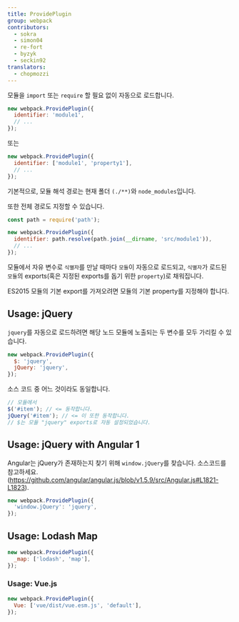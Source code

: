 ```yaml
---
title: ProvidePlugin
group: webpack
contributors:
  - sokra
  - simon04
  - re-fort
  - byzyk
  - seckin92
translators:
  - chopmozzi
---
```


모듈을 `import` 또는 `require` 할 필요 없이 자동으로 로드합니다.

```js
new webpack.ProvidePlugin({
  identifier: 'module1',
  // ...
});
```

또는

```js
new webpack.ProvidePlugin({
  identifier: ['module1', 'property1'],
  // ...
});
```

기본적으로, 모듈 해석 경로는 현재 폴더 `(./**)`와 `node_modules`입니다.

또한 전체 경로도 지정할 수 있습니다.

```js
const path = require('path');

new webpack.ProvidePlugin({
  identifier: path.resolve(path.join(__dirname, 'src/module1')),
  // ...
});
```

모듈에서 자유 변수로 `식별자`를 만날 때마다 `모듈`이 자동으로 로드되고, `식별자`가 로드된 `모듈`의 exports(혹은 지정된 exports를 돕기 위한 `property`)로 채워집니다.

ES2015 모듈의 기본 export를 가져오려면 모듈의 기본 property를 지정해야 합니다.

## Usage: jQuery

`jquery`를 자동으로 로드하려면 해당 노드 모듈에 노출되는 두 변수를 모두 가리킬 수 있습니다.

```javascript
new webpack.ProvidePlugin({
  $: 'jquery',
  jQuery: 'jquery',
});
```

소스 코드 중 어느 것이라도 동일합니다.

```javascript
// 모듈에서
$('#item'); // <= 동작합니다.
jQuery('#item'); // <= 이 또한 동작합니다.
// $는 모듈 "jquery" exports로 자동 설정되었습니다.
```

## Usage: jQuery with Angular 1

Angular는 jQuery가 존재하는지 찾기 위해 `window.jQuery`를 찾습니다. 소스코드를 참고하세요.(https://github.com/angular/angular.js/blob/v1.5.9/src/Angular.js#L1821-L1823).

```javascript
new webpack.ProvidePlugin({
  'window.jQuery': 'jquery',
});
```

## Usage: Lodash Map

```javascript
new webpack.ProvidePlugin({
  _map: ['lodash', 'map'],
});
```

### Usage: Vue.js

```javascript
new webpack.ProvidePlugin({
  Vue: ['vue/dist/vue.esm.js', 'default'],
});
```
